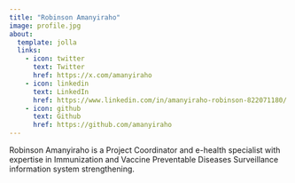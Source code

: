```yaml
---
title: "Robinson Amanyiraho"
image: profile.jpg
about:
  template: jolla
  links:
    - icon: twitter
      text: Twitter
      href: https://x.com/amanyiraho
    - icon: linkedin
      text: LinkedIn
      href: https://www.linkedin.com/in/amanyiraho-robinson-822071180/
    - icon: github
      text: Github
      href: https://github.com/amanyiraho
---
```


Robinson Amanyiraho is a Project Coordinator and e-health specialist with expertise in Immunization and Vaccine Preventable Diseases Surveillance information system strengthening.
